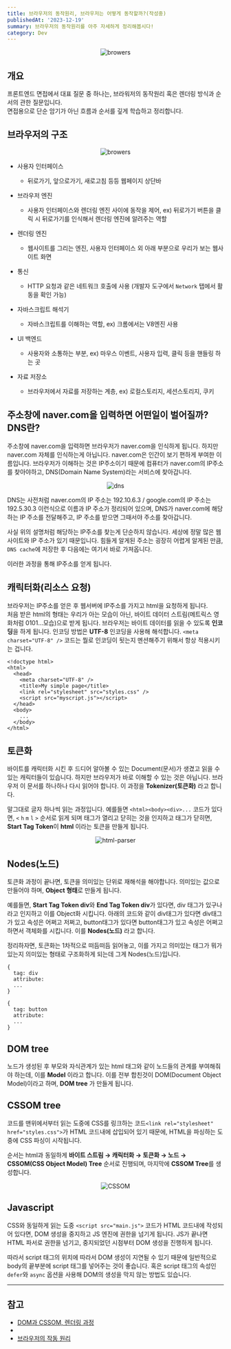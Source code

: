 ```yaml
---
title: 브라우저의 동작원리, 브라우저는 어떻게 동작할까?(작성중)
publishedAt: '2023-12-19'
summary: 브라우저의 동작원리를 아주 자세하게 정리해봅시다!
category: Dev
---
```


<p align='center'>
  <img src='/blog/img/browers.png' width='auto' alt='browers' />
</p>

## 개요

프론트엔드 면접에서 대표 질문 중 하나는, 브라워저의 동작원리 혹은 렌더링 방식과 순서의 관한 질문입니다.<br/>
면접용으로 단순 암기가 아닌 흐름과 순서를 깊게 학습하고 정리합니다.

## 브라우저의 구조

<p align='center'>
  <img src='/blog/img/browers.png' width='auto' alt='browers' />
</p>

- 사용자 인터페이스

  - 뒤로가기, 앞으로가기, 새로고침 등등 웹페이지 상단바

- 브라우저 엔진

  - 사용자 인터페이스와 렌더링 엔진 사이에 동작을 제어, ex) 뒤로가기 버튼을 클릭 시 뒤로가기를 인식해서 렌더링 엔진에 알려주는 역할

- 렌더링 엔진

  - 웹사이트를 그리는 엔진, 사용자 인터페이스 외 아래 부분으로 우리가 보는 웹사이트 화면

- 통신

  - HTTP 요청과 같은 네트워크 호출에 사용 (개발자 도구에서 `Network` 탭에서 활동을 확인 가능)

- 자바스크립트 해석기

  - 자바스크립트를 이해하는 역할, ex) 크롬에서는 V8엔진 사용

- UI 백엔드

  - 사용자와 소통하는 부분, ex) 마우스 이벤트, 사용자 입력, 클릭 등을 핸들링 하는 곳

- 자료 저장소

  - 브라우저에서 자료를 저장하는 계층, ex) 로컬스토리지, 세션스토리지, 쿠키

## 주소창에 naver.com을 입력하면 어떤일이 벌어질까? DNS란?

주소창에 naver.com을 입력하면 브라우저가 naver.com을 인식하게 됩니다.
하지만 naver.com 자체를 인식하는게 아닙니다. naver.com은 인간이 보기 편하게 부여한 이름입니다.
브라우저가 이해하는 것은 IP주소이기 때문에 컴퓨터가 naver.com의 IP주소를 찾아야하고, DNS(Domain Name System)라는 서비스에 찾아갑니다.

<p align='center'>
  <img src='/blog/img/dns.png' width='auto' alt='dns' />
</p>

DNS는 사전처럼 naver.com의 IP 주소는 192.10.6.3 / google.com의 IP 주소는 192.5.30.3 이런식으로 이름과 IP 주소가 정리되어 있으며,
DNS가 naver.com에 해당하는 IP 주소를 전달해주고, IP 주소를 받으면 그때서야 주소를 찾아갑니다.

사실 위의 설명처럼 해당하는 IP주소를 찾는게 단순하지 않습니다. 세상에 정말 많은 웹사이트와 IP 주소가 있기 때문입니다.
힘들게 알게된 주소는 굉장히 어렵게 알게된 만큼, `DNS cache`에 저장한 후 다음에는 여기서 바로 가져옵니다.

이러한 과정을 통해 IP주소를 얻게 됩니다.

## 캐릭터화(리소스 요청)

브라우저는 IP주소를 얻은 후 웹서버에 IP주소를 가지고 html을 요청하게 됩니다.<br/>
처음 받은 html의 형태는 우리가 아는 모습이 아닌, 바이트 데이터 스트림(메트릭스 영화처럼 0101...모습)으로 받게 됩니다.
브라우저는 바이트 데이터를 읽을 수 있도록 **인코딩**을 하게 됩니다. 인코딩 방법은 **UTF-8** 인코딩을 사용해 해석합니다.
`<meta charset="UTF-8" />` 코드는 뭘로 인코딩이 됫는지 멘션해주기 위해서 항상 적용시키는 겁니다.

```tsx {4}
<!doctype html>
<html>
  <head>
    <meta charset="UTF-8" />
    <title>My simple page</title>
    <link rel="stylesheet" src="styles.css" />
    <script src="myscript.js"></script>
  </head>
  <body>
    ...
  </body>
</html>
```

## 토큰화

바이트를 캐릭터화 시킨 후 드디어 알아볼 수 있는 Document(문서)가 생겼고 읽을 수 있는 캐릭터들이 있습니다.
하지만 브라우저가 바로 이해할 수 있는 것은 아닙니다. 브라우저 이 문서를 하나하나 다시 읽어야 합니다.
이 과정을 **Tokenizer(토큰화)** 라고 합니다.

말그대로 글자 하나씩 읽는 과정입니다. 예를들면 `<html><body><div>...` 코드가 있다면, `<` `h` `m` `l` `>` 순서로 읽게 되며
태그가 열리고 닫히는 것을 인지하고 태그가 닫히면, **Start Tag Token**이 **html** 이라는 토큰을 만들게 됩니다.

<p align='center'>
  <img src='/blog/img/html-parser.png' width='auto' alt='html-parser' />
</p>

## Nodes(노드)

토큰화 과정이 끝나면, 토큰을 의미있는 단위로 재해석을 해야합니다. 의미있는 값으로 만들어야 하며, **Object 형태**로 만들게 됩니다.

예를들면, **Start Tag Token div**와 **End Tag Token div**가 있다면, div 태그가 있구나라고 인지하고 이를 Object화 시킵니다.
아래의 코드와 같이 div태그가 있다면 div태그가 있고 속성은 어쩌고 저쩌고, button태그가 있다면 button태그가 있고 속성은 어쩌고 하면서
객체화를 시킵니다. 이를 **Nodes(노드)** 라고 합니다.

정리하자면, 토큰화는 1차적으로 떠듬떠듬 읽어놓고, 이를 가지고 의미있는 태그가 뭐가 있는지 의미있는 형태로 구조화하게 되는데 그게 Nodes(노드)입니다.

```
{
  tag: div
  attribute:
  ...
}

{
  tag: button
  attribute:
  ...
}
```

## DOM tree

노드가 생성된 후 부모와 자식관계가 있는 html 태그와 같이 노드들의 관계를 부여해줘야 하는데, 이를 **Model** 이라고 합니다.
이를 전부 합친것이 DOM(Document Object Model)이라고 하며, **DOM tree** 가 만들게 됩니다.

## CSSOM tree

코드를 맨위에서부터 읽는 도중에 CSS를 링크하는 코드`<link rel="stylesheet" href="styles.css">`가
HTML 코드내에 삽입되어 있기 때문에, HTML을 파싱하는 도중에 CSS 파싱이 시작됩니다.

순서는 html과 동일하게 **바이트 스트림 → 캐릭터화 → 토큰화 → 노드 → CSSOM(CSS Object Model) Tree** 순서로 진행되며,
마지막에 **CSSOM Tree**를 생성합니다.

<p align='center'>
  <img src='/blog/img/cssom.png' width='auto' alt='CSSOM' />
</p>

## Javascript

CSS와 동일하게 읽는 도중 `<script src="main.js">` 코드가 HTML 코드내에 작성되어 있다면, DOM 생성을 중지하고
JS 엔진에 권한을 넘기게 됩니다. JS가 끝나면 HTML 파서로 권한을 넘기고, 중지되었던 시점부터 DOM 생성을 진행하게 됩니다.

따라서 script 태그의 위치에 따라서 DOM 생성이 지연될 수 있기 때문에 일반적으로 body의 끝부분에 script 태그를 넣어주는 것이 좋습니다.
혹은 script 태그의 속성인 `defer`와 `async` 옵션을 사용해 DOM의 생성을 막지 않는 방법도 있습니다.

---

## 참고

- [DOM과 CSSOM, 렌더링 과정](https://www.youtube.com/watch?v=Mqh13dNI8jc)
- [](https://yozm.wishket.com/magazine/detail/1338/)
- [브라우저의 작동 원리](https://blog.haeyum.me/cs/web/frontend/Browser/)
